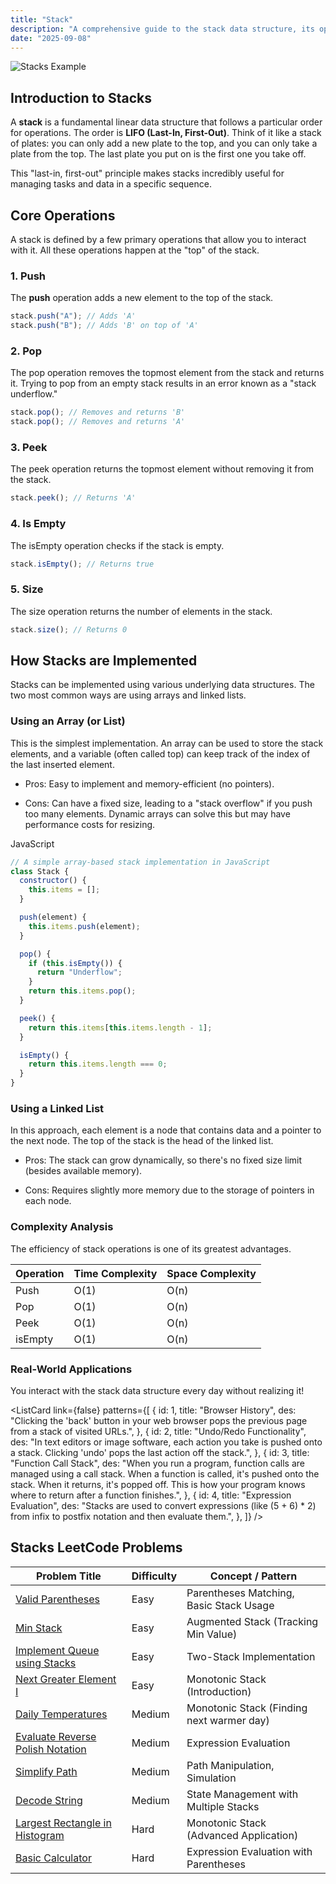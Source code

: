 ```yaml
---
title: "Stack"
description: "A comprehensive guide to the stack data structure, its operations, implementations, and real-world applications."
date: "2025-09-08"
---
```


![Stacks Example](/images/stack-diagram.png)

## Introduction to Stacks

A **stack** is a fundamental linear data structure that follows a particular order for operations. The order is **LIFO (Last-In, First-Out)**. Think of it like a stack of plates: you can only add a new plate to the top, and you can only take a plate from the top. The last plate you put on is the first one you take off.

This "last-in, first-out" principle makes stacks incredibly useful for managing tasks and data in a specific sequence.

## Core Operations

A stack is defined by a few primary operations that allow you to interact with it. All these operations happen at the "top" of the stack.

### 1. Push

The **push** operation adds a new element to the top of the stack.

```javascript
stack.push("A"); // Adds 'A'
stack.push("B"); // Adds 'B' on top of 'A'
```

### 2. Pop

The pop operation removes the topmost element from the stack and returns it. Trying to pop from an empty stack results in an error known as a "stack underflow."

```javascript
stack.pop(); // Removes and returns 'B'
stack.pop(); // Removes and returns 'A'
```

### 3. Peek

The peek operation returns the topmost element without removing it from the stack.

```javascript
stack.peek(); // Returns 'A'
```

### 4. Is Empty

The isEmpty operation checks if the stack is empty.

```javascript
stack.isEmpty(); // Returns true
```

### 5. Size

The size operation returns the number of elements in the stack.

```javascript
stack.size(); // Returns 0
```

## How Stacks are Implemented

Stacks can be implemented using various underlying data structures. The two most common ways are using arrays and linked lists.

### Using an Array (or List)

This is the simplest implementation. An array can be used to store the stack elements, and a variable (often called top) can keep track of the index of the last inserted element.

- Pros: Easy to implement and memory-efficient (no pointers).

- Cons: Can have a fixed size, leading to a "stack overflow" if you push too many elements. Dynamic arrays can solve this but may have performance costs for resizing.

JavaScript

```javascript
// A simple array-based stack implementation in JavaScript
class Stack {
  constructor() {
    this.items = [];
  }

  push(element) {
    this.items.push(element);
  }

  pop() {
    if (this.isEmpty()) {
      return "Underflow";
    }
    return this.items.pop();
  }

  peek() {
    return this.items[this.items.length - 1];
  }

  isEmpty() {
    return this.items.length === 0;
  }
}
```

### Using a Linked List

In this approach, each element is a node that contains data and a pointer to the next node. The top of the stack is the head of the linked list.

- Pros: The stack can grow dynamically, so there's no fixed size limit (besides available memory).

- Cons: Requires slightly more memory due to the storage of pointers in each node.

### Complexity Analysis

The efficiency of stack operations is one of its greatest advantages.

| Operation | Time Complexity | Space Complexity |
| --------- | --------------- | ---------------- |
| Push      | O(1)            | O(n)             |
| Pop       | O(1)            | O(n)             |
| Peek      | O(1)            | O(n)             |
| isEmpty   | O(1)            | O(n)             |

### Real-World Applications

You interact with the stack data structure every day without realizing it!

<ListCard
  link={false}
  patterns={[
    {
      id: 1,
      title: "Browser History",
      des: "Clicking the 'back' button in your web browser pops the previous page from a stack of visited URLs.",
    },
    {
      id: 2,
      title: "Undo/Redo Functionality",
      des: "In text editors or image software, each action you take is pushed onto a stack. Clicking 'undo' pops the last action off the stack.",
    },
    {
      id: 3,
      title: "Function Call Stack",
      des: "When you run a program, function calls are managed using a call stack. When a function is called, it's pushed onto the stack. When it returns, it's popped off. This is how your program knows where to return after a function finishes.",
    },
    {
      id: 4,
      title: "Expression Evaluation",
      des: "Stacks are used to convert expressions (like (5 + 6) * 2) from infix to postfix notation and then evaluate them.",
    },
  ]}
/>

## Stacks LeetCode Problems

| Problem Title                                                                                       | Difficulty | Concept / Pattern                         |
| --------------------------------------------------------------------------------------------------- | ---------- | ----------------------------------------- |
| [Valid Parentheses](https://leetcode.com/problems/valid-parentheses/)                               | Easy       | Parentheses Matching, Basic Stack Usage   |
| [Min Stack](https://leetcode.com/problems/min-stack/)                                               | Easy       | Augmented Stack (Tracking Min Value)      |
| [Implement Queue using Stacks](https://leetcode.com/problems/implement-queue-using-stacks/)         | Easy       | Two-Stack Implementation                  |
| [Next Greater Element I](https://leetcode.com/problems/next-greater-element-i/)                     | Easy       | Monotonic Stack (Introduction)            |
| [Daily Temperatures](https://leetcode.com/problems/daily-temperatures/)                             | Medium     | Monotonic Stack (Finding next warmer day) |
| [Evaluate Reverse Polish Notation](https://leetcode.com/problems/evaluate-reverse-polish-notation/) | Medium     | Expression Evaluation                     |
| [Simplify Path](https://leetcode.com/problems/simplify-path/)                                       | Medium     | Path Manipulation, Simulation             |
| [Decode String](https://leetcode.com/problems/decode-string/)                                       | Medium     | State Management with Multiple Stacks     |
| [Largest Rectangle in Histogram](https://leetcode.com/problems/largest-rectangle-in-histogram/)     | Hard       | Monotonic Stack (Advanced Application)    |
| [Basic Calculator](https://leetcode.com/problems/basic-calculator/)                                 | Hard       | Expression Evaluation with Parentheses    |
